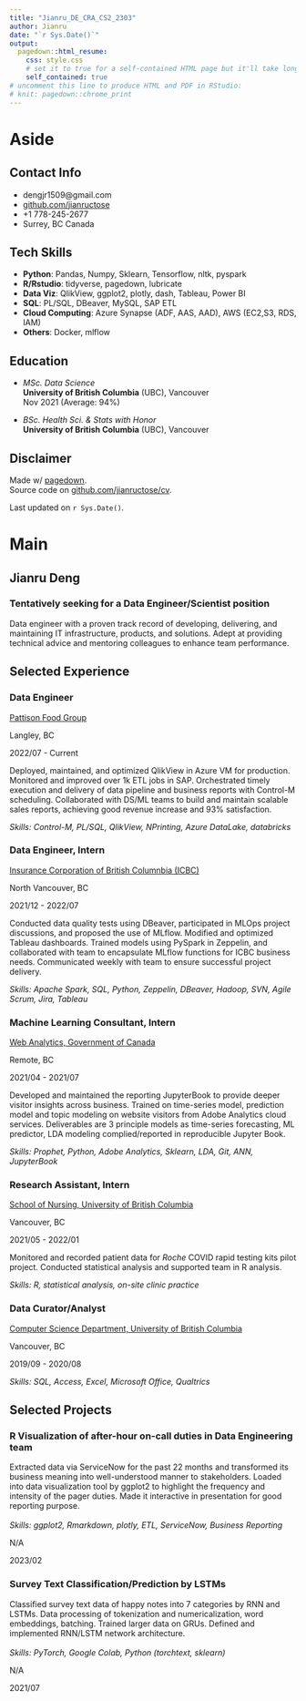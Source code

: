 ```yaml
---
title: "Jianru_DE_CRA_CS2_2303"
author: Jianru
date: "`r Sys.Date()`"
output:
  pagedown::html_resume:
    css: style.css
    # set it to true for a self-contained HTML page but it'll take longer to render
    self_contained: true
# uncomment this line to produce HTML and PDF in RStudio:
# knit: pagedown::chrome_print
---
```




Aside
================================================================================


<!-- ![Lijia Yu](https://avatars1.githubusercontent.com/u/895125?s=400&v=4){width=80%} -->


Contact Info {#contact}
--------------------------------------------------------------------------------

- <i class="fa fa-envelope"></i> dengjr1509@gmail.com
- <i class="fa fa-github"></i> [github.com/jianructose](https://github.com/jianructose)
- <i class="fa fa-phone"></i> +1 778-245-2677
- <i class="fa fa-location-arrow"></i> Surrey, BC Canada


Tech Skills {#skills}
--------------------------------------------------------------------------------
- **Python**: Pandas, Numpy, Sklearn, Tensorflow, nltk, pyspark
- **R/Rstudio**: tidyverse, pagedown, lubricate
- **Data Viz**: QlikView, ggplot2, plotly, dash, Tableau, Power BI
- **SQL**: PL/SQL, DBeaver, MySQL, SAP ETL
- **Cloud Computing**: Azure Synapse (ADF, AAS, AAD), AWS (EC2,S3, RDS, IAM)
- **Others**: Docker, mlflow


Education {#skills}
--------------------------------------------------------------------------------

- *MSc. Data Science*<br>
<i class="fa fa-university"></i> **University of British Columbia** (UBC), Vancouver<br>
Nov 2021 (Average: 94%)

- *BSc. Health Sci. & Stats with Honor*<br>
<i class="fa fa-university"></i> **University of British Columbia** (UBC), Vancouver





Disclaimer {#disclaimer}
-------------------------------------------------------------------------------
Made w/ [pagedown](https://github.com/rstudio/pagedown).<br>
Source code on [github.com/jianructose/cv](https://github.com/jianructose/cv).

Last updated on `r Sys.Date()`.



Main
================================================================================

Jianru Deng {#title}
--------------------------------------------------------------------------------

### Tentatively seeking for a Data Engineer/Scientist position
Data engineer with a proven track record of developing, delivering, and maintaining IT infrastructure, products, and solutions. Adept at providing technical advice and mentoring colleagues to enhance team performance. 

Selected Experience {data-icon=suitcase}
--------------------------------------------------------------------------------

### Data Engineer

[Pattison Food Group](https://pattisonfoodgroup.com/)

Langley, BC

2022/07 - Current

::: concise
Deployed, maintained, and optimized QlikView in Azure VM for production. Monitored and improved over 1k ETL jobs in SAP. Orchestrated timely execution and delivery of data pipeline and business reports with Control-M scheduling. Collaborated with DS/ML teams to build and maintain scalable sales reports, achieving good revenue increase and 93% satisfaction.
:::

*Skills: Control-M, PL/SQL, QlikView, NPrinting, Azure DataLake, databricks*

### Data Engineer, Intern

[Insurance Corporation of British Columnbia (ICBC)](https://www.icbc.com/Pages/default.aspx)

North Vancouver, BC

2021/12 - 2022/07

::: concise
Conducted data quality tests using DBeaver, participated in MLOps project discussions, and proposed the use of MLflow. Modified and optimized Tableau dashboards. 
Trained models using PySpark in Zeppelin, and collaborated with team to encapsulate MLflow functions for ICBC business needs. Communicated weekly with team to ensure successful project delivery.
:::

*Skills: Apache Spark, SQL, Python, Zeppelin, DBeaver, Hadoop, SVN, Agile Scrum, Jira, Tableau*

### Machine Learning Consultant, Intern

[Web Analytics, Government of Canada](https://www.canada.ca/en.html)

Remote, BC

2021/04 - 2021/07

::: concise
Developed and maintained the reporting JupyterBook to provide deeper visitor insights across business. 
Trained on time-series model, prediction model and topic modeling on website visitors from Adobe Analytics cloud services. Deliverables are 3 principle models as time-series forecasting, ML predictor, LDA modeling complied/reported in reproducible Jupyter Book.
:::

*Skills: Prophet, Python, Adobe Analytics, Sklearn, LDA, Git, ANN, JupyterBook*

### Research Assistant, Intern

[School of Nursing, University of British Columbia](https://nursing.ubc.ca/)

Vancouver, BC

2021/05 - 2022/01

::: concise
Monitored and recorded patient data for *Roche* COVID rapid testing kits pilot project. Conducted statistical analysis and supported team in R analysis.
:::

*Skills: R, statistical analysis, on-site clinic practice*


### Data Curator/Analyst

[Computer Science Department, University of British Columbia](https://www.cs.ubc.ca/)

Vancouver, BC

2019/09 - 2020/08

*Skills: SQL, Access, Excel, Microsoft Office, Qualtrics*




Selected Projects {data-icon=cogs}
--------------------------------------------------------------------------------

### R Visualization of after-hour on-call duties in Data Engineering team


Extracted data via ServiceNow for the past 22 months and transformed its business meaning into well-understood manner to stakeholders. 
Loaded into data visualization tool by ggplot2 to highlight the frequency and intensity of the pager duties. Made it interactive in presentation for good reporting purpose.<br><br>
*Skills: ggplot2, Rmarkdown, plotly, ETL, ServiceNow, Business Reporting*

N/A

2023/02

### Survey Text Classification/Prediction by LSTMs

Classified survey text data of happy notes into 7 categories by RNN and LSTMs. Data processing of tokenization and numericalization, word embeddings, batching. Trained larger data on GRUs. Defined and implemented RNN/LSTM network architecture.<br><br>
*Skills: PyTorch, Google Colab, Python (torchtext, sklearn)*

N/A

2021/07


